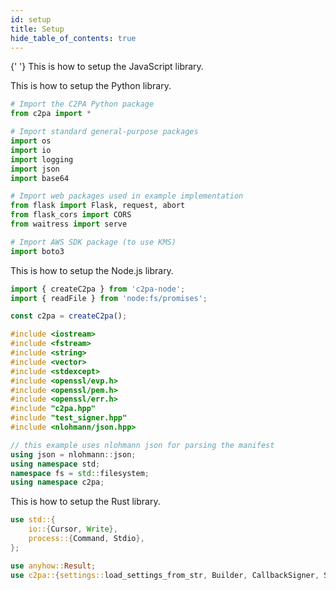 ```yaml
---
id: setup
title: Setup
hide_table_of_contents: true
---
```



<Tabs groupId="programming-lang">

{' '}
<TabItem value="js" label="JavaScript" default>
  This is how to setup the JavaScript library.
</TabItem>

  <TabItem value="python" label="Python" default>
  This is how to setup the Python library.

```python
# Import the C2PA Python package
from c2pa import *

# Import standard general-purpose packages
import os
import io
import logging
import json
import base64

# Import web packages used in example implementation
from flask import Flask, request, abort
from flask_cors import CORS
from waitress import serve

# Import AWS SDK package (to use KMS)
import boto3
```

  </TabItem>

  <TabItem value="node" label="Node.js">
  This is how to setup the Node.js library.

```js
import { createC2pa } from 'c2pa-node';
import { readFile } from 'node:fs/promises';

const c2pa = createC2pa();
```

  </TabItem>

  <TabItem value="cpp" label="C++">

```cpp
#include <iostream>
#include <fstream>
#include <string>
#include <vector>
#include <stdexcept>
#include <openssl/evp.h>
#include <openssl/pem.h>
#include <openssl/err.h>
#include "c2pa.hpp"
#include "test_signer.hpp"
#include <nlohmann/json.hpp>

// this example uses nlohmann json for parsing the manifest
using json = nlohmann::json;
using namespace std;
namespace fs = std::filesystem;
using namespace c2pa;
```

  </TabItem>

  <TabItem value="rust" label="Rust">
  This is how to setup the Rust library.

```rust
use std::{
    io::{Cursor, Write},
    process::{Command, Stdio},
};

use anyhow::Result;
use c2pa::{settings::load_settings_from_str, Builder, CallbackSigner, SigningAlg};
```

  </TabItem>
  
</Tabs>
